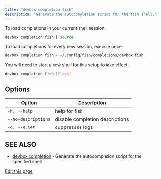 ```yaml
---
title: "devbox completion fish"
description: "Generate the autocompletion script for the fish shell."
---
```


To load completions in your current shell session:

```bash
devbox completion fish | source
```

To load completions for every new session, execute once:

```bash
devbox completion fish > ~/.config/fish/completions/devbox.fish
```

You will need to start a new shell for this setup to take effect.

```bash
devbox completion fish [flags]
```

## Options[​](#options "Direct link to Options")

| Option              | Description                     |
| ------------------- | ------------------------------- |
| `-h, --help`        | help for fish                   |
| `--no-descriptions` | disable completion descriptions |
| `-q, --quiet`       | suppresses logs                 |

## SEE ALSO[​](#see-also "Direct link to SEE ALSO")

- [devbox completion](/docs/devbox/cli_reference/devbox_completion/) - Generate the autocompletion
  script for the specified shell

[Edit this page](https://github.com/jetify-com/devbox/tree/main/docs/app/docs/cli_reference/devbox_completion_fish.md)

